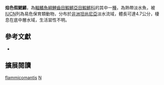 {{Speciesbox 
| taxon = Nothobranchius flammicomantis
| image = Nothobranchius flammicomantis.png
| status = VU
| status_system = IUCN3.1
| authority =  [[Wildekamp|Wildekamp]], [[Watters|Watters]] & [[Sainthouse|Sainthouse]], 1998
| synonyms = 
}}
'''焰色假鰓鱂'''，為[[輻鰭魚綱|輻鰭魚綱]][[鯉齒目|鯉齒目]][[鰕鱂亞目|鰕鱂亞目]][[鰕鱂科|鰕鱂科]]的其中一[[種|種]]，為熱帶淡水魚，被[[IUCN|IUCN]]列為易危保育類動物，分布於[[非洲|非洲]][[坦尚尼亞|坦尚尼亞]]淡水流域，體長可達4.7公分，棲息在底中層水域，生活習性不明。
== 參考文獻 ==
*{{FishBase_species|genus=Nothobranchius|species=flammicomantis|year=2014|month=8}}

== 擴展閱讀 ==
{{refbegin}}
{{wikispecies-inline|Nothobranchius flammicomantis|焰色假鰓鱂}}
{{refend}}
{{Taxonbar|from=Q2240088}}

[[Category:假鰓鱂屬|flammicomantis]]
[[Category:1998年描述的魚類|N]]

{{魚類小作品}}